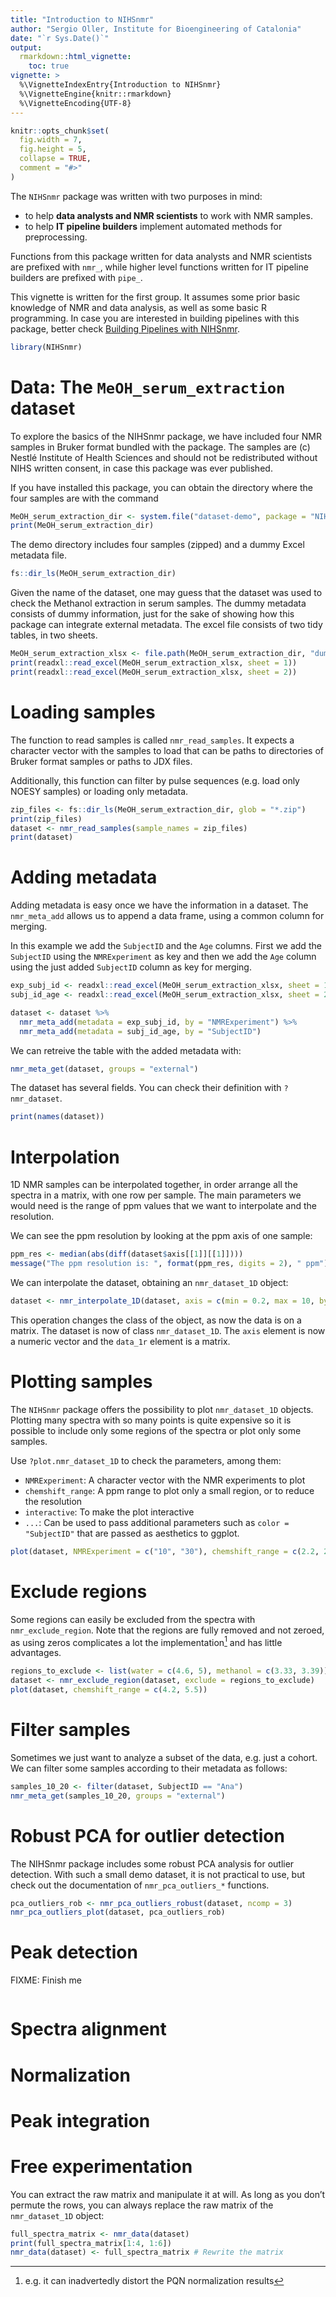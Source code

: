 ```yaml
---
title: "Introduction to NIHSnmr"
author: "Sergio Oller, Institute for Bioengineering of Catalonia"
date: "`r Sys.Date()`"
output:
  rmarkdown::html_vignette:
    toc: true
vignette: >
  %\VignetteIndexEntry{Introduction to NIHSnmr}
  %\VignetteEngine{knitr::rmarkdown}
  %\VignetteEncoding{UTF-8}
---
```


```r
knitr::opts_chunk$set(
  fig.width = 7,
  fig.height = 5,
  collapse = TRUE,
  comment = "#>"
)
```

The `NIHSnmr` package was written with two purposes in mind:

- to help **data analysts and NMR scientists** to work with NMR samples.
- to help **IT pipeline builders** implement automated methods for preprocessing.

Functions from this package written for data analysts and NMR scientists are prefixed with
`nmr_`, while higher level functions written for IT pipeline builders are prefixed
with `pipe_`.

This vignette is written for the first group. It assumes some prior basic knowledge of
NMR and data analysis, as well as some basic R programming. In case you are interested in
building pipelines with this package, better check [Building Pipelines with NIHSnmr](building-pipelines-with-nihsnmr.html).

```r
library(NIHSnmr)
```


# Data: The `MeOH_serum_extraction` dataset

To explore the basics of the NIHSnmr package, we have included four NMR samples
in Bruker format bundled with the package. The samples are (c) Nestlé Institute of Health Sciences
and should not be redistributed without NIHS written consent, in case this package was ever published.

If you have installed this package, you can obtain the directory where the four samples
are with the command

```r
MeOH_serum_extraction_dir <- system.file("dataset-demo", package = "NIHSnmr")
print(MeOH_serum_extraction_dir)
```

The demo directory includes four samples (zipped) and a dummy Excel metadata file.

```r
fs::dir_ls(MeOH_serum_extraction_dir)
```

Given the name of the dataset, one may guess that the dataset was used to
check the Methanol extraction in serum samples. The dummy metadata consists of
dummy information, just for the sake of showing how this package can integrate
external metadata. The excel file consists of two tidy tables, in two sheets.

```r
MeOH_serum_extraction_xlsx <- file.path(MeOH_serum_extraction_dir, "dummy_metadata.xlsx")
print(readxl::read_excel(MeOH_serum_extraction_xlsx, sheet = 1))
print(readxl::read_excel(MeOH_serum_extraction_xlsx, sheet = 2))

```


# Loading samples

The function to read samples is called `nmr_read_samples`. It expects a character
vector with the samples to load that can be paths to directories of Bruker format
samples or paths to JDX files.

Additionally, this function can filter by pulse sequences (e.g. load only NOESY samples) or loading only metadata.

```r
zip_files <- fs::dir_ls(MeOH_serum_extraction_dir, glob = "*.zip")
print(zip_files)
dataset <- nmr_read_samples(sample_names = zip_files)
print(dataset)
```

# Adding metadata

Adding metadata is easy once we have the information in a dataset. The `nmr_meta_add`
allows us to append a data frame, using a common column for merging.

In this example we add the `SubjectID` and the `Age` columns. First we add the
`SubjectID` using the `NMRExperiment` as key and then we add the `Age` column
using the just added `SubjectID` column as key for merging.

```r
exp_subj_id <- readxl::read_excel(MeOH_serum_extraction_xlsx, sheet = 1)
subj_id_age <- readxl::read_excel(MeOH_serum_extraction_xlsx, sheet = 2)

dataset <- dataset %>%
  nmr_meta_add(metadata = exp_subj_id, by = "NMRExperiment") %>%
  nmr_meta_add(metadata = subj_id_age, by = "SubjectID")
```

We can retreive the table with the added metadata with:

```r
nmr_meta_get(dataset, groups = "external")
```

The dataset has several fields. You can check their definition with `?nmr_dataset`.

```r
print(names(dataset))
```

# Interpolation

1D NMR samples can be interpolated together, in order arrange all the spectra in
a matrix, with one row per sample. The main parameters we would need is the range
of ppm values that we want to interpolate and the resolution.

We can see the ppm resolution by looking at the ppm axis of one sample:

```r
ppm_res <- median(abs(diff(dataset$axis[[1]][[1]])))
message("The ppm resolution is: ", format(ppm_res, digits = 2), " ppm")
```

We can interpolate the dataset, obtaining an `nmr_dataset_1D` object:

```r
dataset <- nmr_interpolate_1D(dataset, axis = c(min = 0.2, max = 10, by = 2.3E-4))
```

This operation changes the class of the object, as now the data is on a matrix. The
dataset is now of class `nmr_dataset_1D`. The `axis` element is now a numeric vector
and the `data_1r` element is a matrix.

# Plotting samples

The `NIHSnmr` package offers the possibility to plot `nmr_dataset_1D` objects.
Plotting many spectra with so many points is quite expensive so it is possible
to include only some regions of the spectra or plot only some samples.

Use `?plot.nmr_dataset_1D` to check the parameters, among them: 

- `NMRExperiment`: A character vector with the NMR experiments to plot
- `chemshift_range`: A ppm range to plot only a small region, or to reduce the resolution
- `interactive`: To make the plot interactive
- `...`: Can be used to pass additional parameters such as `color = "SubjectID"` that are
  passed as aesthetics to ggplot.

```r
plot(dataset, NMRExperiment = c("10", "30"), chemshift_range = c(2.2, 2.9))
```


# Exclude regions

Some regions can easily be excluded from the spectra with `nmr_exclude_region`.
Note that the regions are fully removed and not zeroed, as using zeros complicates
a lot the implementation^[e.g. it can inadvertedly distort the PQN normalization results]
and has little advantages.

```r
regions_to_exclude <- list(water = c(4.6, 5), methanol = c(3.33, 3.39))
dataset <- nmr_exclude_region(dataset, exclude = regions_to_exclude)
plot(dataset, chemshift_range = c(4.2, 5.5))
```

# Filter samples

Sometimes we just want to analyze a subset of the data, e.g. just a cohort. We
can filter some samples according to their metadata as follows:

```r
samples_10_20 <- filter(dataset, SubjectID == "Ana")
nmr_meta_get(samples_10_20, groups = "external")
```

# Robust PCA for outlier detection

The NIHSnmr package includes some robust PCA analysis for outlier detection.
With such a small demo dataset, it is not practical to use, but check out the
documentation of `nmr_pca_outliers_*` functions.

```r
pca_outliers_rob <- nmr_pca_outliers_robust(dataset, ncomp = 3)
nmr_pca_outliers_plot(dataset, pca_outliers_rob)
```

# Peak detection

FIXME: Finish me


```r

```

# Spectra alignment

# Normalization

# Peak integration


# Free experimentation

You can extract the raw matrix and manipulate it at will. As long as you don't
permute the rows, you can always replace the raw matrix of the `nmr_dataset_1D`
object:

```r
full_spectra_matrix <- nmr_data(dataset)
print(full_spectra_matrix[1:4, 1:6])
nmr_data(dataset) <- full_spectra_matrix # Rewrite the matrix
```


